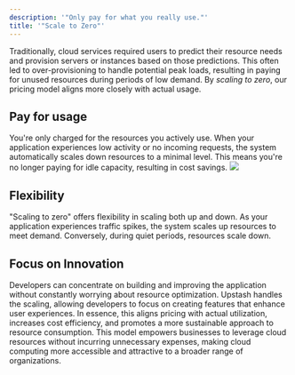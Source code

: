 ```yaml
---
description: '"Only pay for what you really use."'
title: '"Scale to Zero"'
---
```

Traditionally, cloud services required users to predict their resource needs and provision servers or instances based on those predictions. This often led to over-provisioning to handle potential peak loads, resulting in paying for unused resources during periods of low demand.
By _scaling to zero_, our pricing model aligns more closely with actual usage.
## Pay for usage
You're only charged for the resources you actively use. When your application experiences low activity or no incoming requests, the system automatically scales down resources to a minimal level. This means you're no longer paying for idle capacity, resulting in cost savings.
<img src="https://upstash.com/blog/awsmsk/charts.png" />
## Flexibility
"Scaling to zero" offers flexibility in scaling both up and down. As your application experiences traffic spikes, the system scales up resources to meet demand. Conversely, during quiet periods, resources scale down.
## Focus on Innovation
Developers can concentrate on building and improving the application without constantly worrying about resource optimization. Upstash handles the scaling, allowing developers to focus on creating features that enhance user experiences.
In essence, this aligns pricing with actual utilization, increases cost efficiency, and promotes a more sustainable approach to resource consumption. This model empowers businesses to leverage cloud resources without incurring unnecessary expenses, making cloud computing more accessible and attractive to a broader range of organizations.